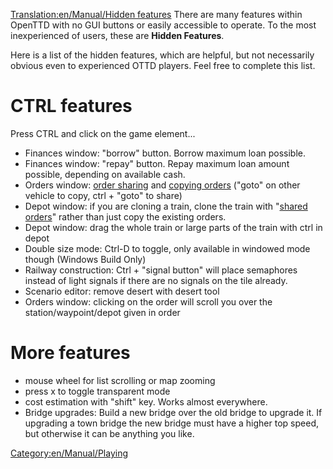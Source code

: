 [[Translation:en/Manual/Hidden features]]
{{en/Manual/Navigation}}
There are many features within OpenTTD with no GUI buttons or easily accessible to operate. To the most inexperienced of users, these are '''Hidden Features'''.

Here is a list of the hidden features, which are helpful, but not necessarily obvious even to experienced OTTD players. Feel free to complete this list.

=CTRL features=
Press CTRL and click on the game element...
* Finances window: "borrow" button. Borrow maximum loan possible.
* Finances window: "repay" button. Repay maximum loan amount possible, depending on available cash.
* Orders window: [[en/Manual/Orders|order sharing]] and [[en/Manual/Orders|copying orders]] ("goto" on other vehicle to copy, ctrl + "goto" to share)
* Depot window: if you are cloning a train, clone the train with "[[en/Manual/Orders|shared orders]]" rather than just copy the existing orders.
* Depot window: drag the whole train or large parts of the train with ctrl in depot
* Double size mode: Ctrl-D to toggle, only available in windowed mode though (Windows Build Only)
* Railway construction: Ctrl + "signal button" will place semaphores instead of light signals if there are no signals on the tile already.
* Scenario editor: remove desert with desert tool
* Orders window: clicking on the order will scroll you over the station/waypoint/depot given in order

=More features=
* mouse wheel for list scrolling or map zooming
* press x to toggle transparent mode
* cost estimation with "shift" key. Works almost everywhere.
* Bridge upgrades: Build a new bridge over the old bridge to upgrade it. If upgrading a town bridge the new bridge must have a higher top speed, but otherwise it can be anything you like.

[[Category:en/Manual/Playing]]